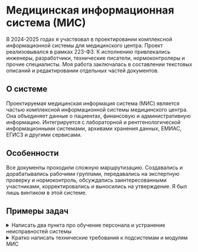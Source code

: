 # Медицинская информационная система (МИС)

В 2024-2025 годах я участвовал в проектировании комплексной информационной системы для медицинского центра. Проект реализовывался в рамках 223-ФЗ. К исполнению привлекались инженеры, разработчики, технические писатели, нормоконтролеры и прочие специалисты. Моя работа заключалась в составлении текстовых описаний и редактировании отдельных частей документов.

## О системе

Проектируемая медицинская информация система (МИС) является частью комплексной информационной системы медицинского центра. Она объединяет данные о пациентах, финансовую и административную информацию. Интегрируется с лабораторной и рентгенологической информационными системами, архивами хранения данных, ЕМИАС, ЕГИСЗ и другими сервисами.

## Особенности

Все документы проходили сложную маршрутизацию. Создавались и дорабатывались рабочими группами, передавались на экспертную проверку и нормоконтроль, обсуждались заинтересованными участниками, корректировались и выносились на утверждение. Я был лишь винтиком в этой системе.

## Примеры задач

<details>
  <summary> Написать два пункта про обучение персонала и устранение неисправностей системы </summary>

	**2.5. Обучение и квалификация персонала**

	2.5.1. Квалификация персонала, участвующего в поддержании процессов жизненного цикла программного обеспечения, должна соответствовать требованиям профессиональных стандартов. Перечень профстандартов указан в Таблице 2.
	
	Таблица 2. Перечень профстандартов
	| № п/п | Профессиональный стандарт |
	| ------ | ------ |
	| 1. | Программист, утв. Приказом Минтруда России от 20.07.2022 № 424н |
	| 2. | Системный программист, утв. Приказом Минтруда России от 29.09.2020 № 678н |
	| 3. | Специалист по тестированию в области информационных технологий, утв. Приказом Минтруда России от 02.08.2021 № 531н |
	| 4. | Специалист по технической поддержке информационно-коммуникационных систем, утв. Приказом Минтруда России от 29.09.2020 № 675н |
	| 5. | Технический писатель (специалист по технической документации в области информационных технологий), утв. Приказом Минтруда России от 03.10.2022 № 609н |
	
	2.5.2. Квалификация персонала подтверждается документами об образовании и (или) опытом работы по профилю деятельности. Допускается выполнение одним лицом функций, предусмотренных разными профессиональными областями деятельности, на условиях совместительства.

	2.5.3. Обязательные требования к получению персоналом дополнительного профессионального образования не предъявляются. Рекомендуется периодическое (каждые пять лет) обучение персонала на учебных курсах по профилю деятельности с целью повышения квалификации.

	2.5.4. Для поддержания профессиональных компетенций на конкурентноспособном уровне персоналу рекомендуется следить за изменениями, происходящими в профессиональной области деятельности, изучать новые методы и технологии, участвовать в публичных мероприятиях, проводимых профессиональным сообществом, уметь реализовать доступные новшества в программном продукте для улучшения его технических характеристик по измеримым показателям.

  **2.6. Устранение неисправностей**

	2.6.1. Обязанность по устранению неисправностей программного обеспечения, включая оперативное реагирование на устранение сбойных ситуаций, возлагается на изготовителя. 
	
	2.6.2. При выявлении ошибок функционирования программного обеспечения пользователь должен незамедлительно сообщить об этом изготовителю любым доступным способом связи:
	
	По номеру телефона: +7(ххх)xxx-xx-xx  
	По адресу электронной почты: xxx@xxxxxx
	
	2.6.3. Программное обеспечение распространяется по договору простой (неисключительной) лицензии. Изменения программного кода, поддержание работоспособности системы и ее частей осуществляется персоналом изготовителя. 
	
	2.6.4. Несанкционированное вмешательство пользователя в программный код и алгоритмы работы программного обеспечения воспрещается. В случае возникновения потребности в изменении программного обеспечения пользовать может связаться с изготовителем и запросить адаптировать программный продукт под необходимую задачу.

</details>

<details>
  <summary> Кратко написать технические требования к подсистемам и модулям МИС </summary>

  **КОМПОНЕНТНЫЙ СОСТАВ ФУНКЦИОНАЛЬНЫХ ПОДСИСТЕМ**

	Функциональные подсистемы должны включать следующие технологические компоненты:

	* ИТ-инфраструктура базового уровня
	* Медицинская информационная система (МИС) для обеспечения клинического функционала
	* Административная информационная система для управления бизнес-процессами
	* Система поддержки принятия врачебных решений на основе технологий искусственного интеллекта
	* Научно-исследовательские подсистемы
	* Интеграционный сервис
	* Системы диспетчеризации инженерных комплексов "Умного дома"
	* Подсистемы информационной безопасности

	**СПЕЦИФИКАЦИЯ БАЗОВЫХ СЕРВИСОВ**

	Базовый технологический стек должен содержать следующие компоненты:

	* Средства виртуализации программного обеспечения
	* Серверные и хостовые операционные системы
	* Офисный пакет и вспомогательное ПО
	* Корпоративная почтовая система
	* Файловое хранилище данных
	* Веб-портал клиники с поддержкой внешнего доступа
	* Служба каталогов единого доступа
	* Система видео-конференц-связи

	Уточнение состава базовых сервисов производится на этапе технического проектирования.

	**СПЕЦИФИКАЦИЯ МЕДИЦИНСКОЙ ИНФОРМАЦИОННОЙ СИСТЕМЫ**

	МИС-инфраструктура должна включать:

	* Медицинскую информационную систему с модулями:
		* Регистрационное ПО
		* Операционный блок
		* Госпитализационное управление
		* Реабилитационный модуль
		* Документооборот
		* Система назначений

	* Интеграционное ПО для взаимодействия с ЕГИСЗ
	* Телемедицинское решение
	* Личный кабинет пользователя
	* ЛИС-интегратор (лабораторная информационная система)
	* РИС-интегратор (радиологическая информационная система)
	* Интерфейс для работы с высокотехнологичным медицинским оборудованием

	**СПЕЦИФИКАЦИЯ АДМИНИСТРАТИВНОЙ ИНФОРМАЦИОННОЙ СИСТЕМЫ**

	Административный технологический стек должен включать:

	* HR-система с модулем НМО
	* Логистическое ПО
	* Бухгалтерская система
	* Бюджетирование
	* CRM-система
	* Маркетинговое ПО
	* Инвентаризационное решение
	* Система закупок с поддержкой КТРУ
	* Складское ПО
	* Корпоративный портал

	**СПЕЦИФИКАЦИЯ ИНТЕЛЛЕКТУАЛЬНЫХ СЕРВИСОВ**

	ИИ-компоненты должны обеспечивать:
	* Анализ временных рядов (ЭКГ, ЭЭГ)
	* Обработку медицинских изображений в формате DICOM (КТ, МРТ)
	* Анализ неструктурированных медицинских данных

	**СПЕЦИФИКАЦИЯ НАУЧНО-ИССЛЕДОВАТЕЛЬСКОГО ФУНКЦИОНАЛА**

	Научно-исследовательские подсистемы должны обеспечивать:
	* Клинические исследования
	* Клинические апробации

	**СПЕЦИФИКАЦИЯ ИНТЕГРАЦИОННОГО СЕРВИСА**

	Интеграционная платформа должна обеспечивать:
	* Межсистемную интеграцию внутри ИТ-инфраструктуры
	* Взаимодействие с внешними системами:
		* ДМС
		* ОМС
		* ПМУ
		* Фонды
		* ЕГИСЗ (включая ВИМИС, ФРНСИ, РЭМД, ИЭМК)

	Уточнение требований к интеграционному сервису производится на этапе технического проектирования.
</details>